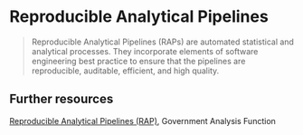# Reproducible Analytical Pipelines {#rap}

> Reproducible Analytical Pipelines (RAPs) are automated statistical and analytical processes. They incorporate elements of software engineering best practice to ensure that the pipelines are reproducible, auditable, efficient, and high quality.  

## Further resources

[Reproducible Analytical Pipelines (RAP)](https://analysisfunction.civilservice.gov.uk/support/reproducible-analytical-pipelines/), Government Analysis Function


